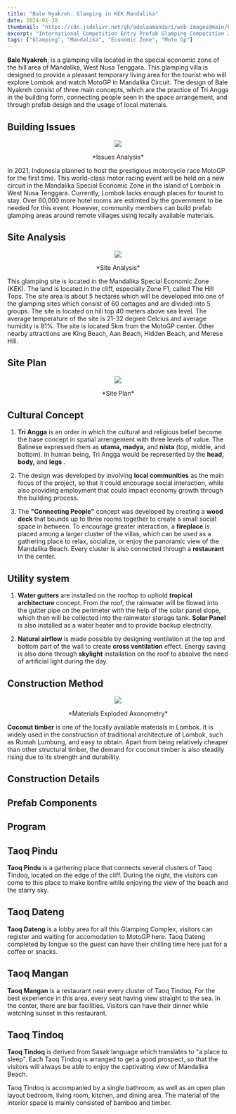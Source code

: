 ```yaml
---
title: "Bale Nyakreh: Glamping in KEK Mandalika"
date: 2024-01-30
thumbnail: "https://cdn.jsdelivr.net/gh/adelaamandari/web-images@main/bale-nyakreh.png"
excerpt: "International Competition Entry Prefab Glamping Competition 2020 BPA Institute Lombok, Indonesia."
tags: ["Glamping", "Mandalika", "Economic Zone", "Moto Gp"]
---
```


**Bale Nyakreh**, is a glamping villa located in the special economic zone of the hill area of Mandalika, West Nusa Tenggara. This glamping villa is designed to provide a pleasant temporary living area for the tourist who will explore Lombok and watch MotoGP in Mandalika Circuit. The design of Bale Nyakreh consist of three main concepts, which are the practice of Tri Angga in the building form, connecting people seen in the space arrangement, and through prefab design and the usage of local materials.

## Building Issues

<p align="center">
  <img src="https://cdn.jsdelivr.net/gh/adelaamandari/web-images@main/building-issues.png" />
</p>
<p align="center">*Issues Analysis*</p>

In 2021, Indonesia planned to host the prestigious motorcycle race MotoGP for the first time. This world-class motor racing event will be held on a new circuit in the Mandalika Special Economic Zone in the island of Lombok in West Nusa Tenggara. Currently, Lombok lacks enough places for tourist to stay. Over 60,000 more hotel rooms are estimted by the government to be needed for this event. However, community members can build prefab glamping areas around remote villages using locally available materials.

## Site Analysis

<p align="center">
  <img src="https://cdn.jsdelivr.net/gh/adelaamandari/web-images@main/site-analysis2.png" />
</p>
<p align="center">*Site Analysis*</p>

This glamping site is located in the Mandalika Special Economic Zone (KEK). The land is located in the cliff, especially Zone F1, called The Hill Tops. The site area is about 5 hectares which will be developed into one of the glamping sites which consist of 60 cottages and are divided into 5 groups. The site is located on hill top 40 meters above sea level. The average temperature of the site is 21-32 degree Celcius and average humidity is 81%. The site is located 5km from the MotoGP center. Other nearby attractions are King Beach, Aan Beach, Hidden Beach, and Merese Hill.

## Site Plan

<p align="center">
  <img src="https://cdn.jsdelivr.net/gh/adelaamandari/web-images@main/site-plan.png" />
</p>
<p align="center">*Site Plan*</p>

## Cultural Concept

1. **Tri Angga** is an order in which the cultural and religious belief become the base concept in spatial arrengement with three levels of value. The Balinese expressed them as **utama, madya,** and **nista** (top, middle, and bottom). In human being, Tri Angga would be represented by the **head, body,** and **legs** .

2. The design was developed by involving **local communities** as the main focus of the project, so that it could encourage social interaction, while also providing employment that could impact economy growth through the building process.

3. The **"Connecting People"** concept was developed by creating a **wood deck** that bounds up to three rooms together to create a small social space in between. To encourage greater interaction, a **fireplace** is placed among a larger cluster of the villas, which can be used as a gathering place to relax, socialize, or enjoy the panoramic view of the Mandalika Beach. Every cluster is also connected through a **restaurant** in the center.

## Utility system

1. **Water gutters** are installed on the rooftop to uphold **tropical architecture** concept. From the roof, the rainwater will be flowed into the gutter pipe on the perimeter with the help of the solar panel slope, which then will be collected into the rainwater storage tank. **Solar Panel** is also installed as a water heater and to provide backup electricity.

2. **Natural airflow** is made possible by designing ventilation at the top and bottom part of the wall to create **cross ventilation** effect. Energy saving is also done through **skylight** installation on the roof to absolve the need of artificial light during the day.

## Construction Method

<p align="center">
  <img src="https://cdn.jsdelivr.net/gh/adelaamandari/web-images@main/materials-exploded.png" />
</p>
<p align="center">*Materials Exploded Axonometry*</p>

**Coconut timber** is one of the locally available materials in Lombok. It is widely used in the construction of traditional architecture of Lombok, such as Rumah Lumbung, and easy to obtain. Apart from being relatively cheaper than other structural timber, the demand for coconut timber is also steadily rising due to its strength and durability.

## Construction Details

## Prefab Components

## Program

## Taoq Pindu

**Taoq Pindu** is a gathering place that connects several clusters of Taoq Tindoq, located on the edge of the cliff. During the night, the visitors can come to this place to make bonfire while enjoying the view of the beach and the starry sky.

## Taoq Dateng

**Taoq Dateng** is a lobby area for all this Glamping Complex, visitors can register and waiting for accomodation to MotoGP here. Taoq Dateng completed by longue so the guest can have their chilling time here just for a coffee or snacks.

## Taoq Mangan

**Taoq Mangan** is a restaurant near every cluster of Taoq Tindoq. For the best experience in this area, every seat having view straight to the sea. In the center, there are bar facilities. Visitors can have their dinner while watching sunset in this restaurant.

## Taoq Tindoq

**Taoq Tindoq** is derived from Sasak language which translates to "a place to sleep". Each Taoq Tindoq is arranged to get a good prospect, so that the visitors will always be able to enjoy the captivating view of Mandalika Beach.

Taoq Tindoq is accompanied by a single bathroom, as well as an open plan layout bedroom, living room, kitchen, and dining area. The material of the interior space is mainly consisted of bamboo and timber.